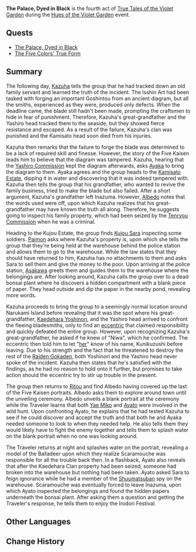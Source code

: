 {{Act Infobox
|image          = <!-- The Palace, Dyed in Black.png -->
|type           = Story
|event_name     = Hues of the Violet Garden
|chapter        = True Tales of the Violet Garden
|act            = IV
|prev           = A New Painting in Pale Scarlet
}}
'''The Palace, Dyed in Black''' is the fourth act of [[True Tales of the Violet Garden]] during the [[Hues of the Violet Garden]] event.

==Quests==
* [[The Palace, Dyed in Black (Quest)|The Palace, Dyed in Black]]
* [[The Five Colors' True Form]]

==Summary==
The following day, [[Kaedehara Kazuha|Kazuha]] tells the group that he had tracked down an old family servant and learned the truth of the incident. The Isshin Art had been tasked with forging an important Goshintou from an ancient diagram, but all the smiths, experienced as they were, produced only defects. When the deadline came, the blade still hadn't been made, prompting the craftsmen to hide in fear of punishment. Therefore, Kazuha's great-grandfather and the Yashiro head tracked them to the seaside, but they showed fierce resistance and escaped. As a result of the failure, Kazuha's clan was punished and the Kamisato head soon died from his injuries.

Kazuha then remarks that the failure to forge the blade was determined to be a lack of required skill and finesse. However, the story of the Five Kaisen leads him to believe that the diagram was tampered. Kazuha, hearing that the [[Yashiro Commission]] kept the diagram afterwards, asks [[Kamisato Ayaka|Ayaka]] to bring the diagram to them. Ayaka agrees and the group heads to the [[Kamisato Estate]], dipping it in water and discovering that it was indeed tampered with. Kazuha then tells the group that his grandfather, who wanted to revive the family business, tried to make the blade but also failed. After a short argument, Kazuha's grandfather left Inazuma. However, [[Albedo]] notes that the words used were off, upon which Kazuha realizes that his great-grandfather may have known the truth all along. Therefore, he suggests going to inspect his family property, which had been seized by the [[Tenryou Commission]] when he was a criminal.

Heading to the Kujou Estate, the group finds [[Kujou Sara]] inspecting some soldiers. [[Paimon]] asks where Kazuha's property is, upon which she tells the group that they're being held at the warehouse behind the police station and allows them to go to the warehouse. While the law states that they should have returned to him, Kazuha has no attachments to them and asks Sara to sell them and give the money to the poor. Upon arriving at the police station, [[Asakawa]] greets them and guides them to the warehouse where the belongings are. After looking around, Kazuha calls the group over to a dead bonsai plant where he discovers a hidden compartment with a blank piece of paper. They head outside and dip the paper in the nearby pond, revealing more words.

Kazuha proceeds to bring the group to a seemingly normal location around Narukami Island before revealing that it was the spot where his great-grandfather, [[Kaedehara Yoshinori]], and the Yashiro head arrived to confront the fleeing bladesmiths, only to find an [[Scaramouche|eccentric]] that claimed responsibility and quickly defeated the entire group. However, upon recognizing Kazuha's great-grandfather, he asked if he knew of "Niwa", which he confirmed. The eccentric then told him to let "[[Ei|her]]" know of his name, Kunikuzushi before leaving. Due to his strength and the fact that he threatened to destroy the rest of the [[Raiden Gokaden]], both Yoshinori and the Yashiro head never spoke of the incident. Kazuha then states that he's satisfied with the findings, as he had no reason to hold onto it further, but promises to take action should the eccentric try to stir up trouble in the present.

The group then returns to [[Ritou]] and find Albedo having covered up the last of the Five Kaisen portraits. Albedo asks them to explore around town until the unveiling ceremony. Albedo unveils a blank portrait at the ceremony while the Traveler learns that both [[Yae Miko]] and [[Kamisato Ayato|Ayato]] were involved in the wild hunt. Upon confronting Ayato, he explains that he had tested Kazuha to see if he could discover and accept the truth and that both he and Ayaka needed someone to look to when they needed help. He also tells them they would likely have to fight the enemy together and tells them to splash water on the blank portrait when no one was looking around.

The Traveler returns at night and splashes water on the portrait, revealing a model of the Balladeer upon which they realize Scaramouche was responsible for all the trouble back then. In a flashback, Ayato also reveals that after the Kaedehara Clan property had been seized, someone had broken into the warehouse but nothing had been taken. Ayato asked Sara to feign ignorance while he had a member of the [[Shuumatsuban]] spy on the warehouse. Scaramouche was eventually forced to leave Inazuma, upon which Ayato inspected the belongings and found the hidden papers underneath the bonsai plant. After asking them a question and getting the Traveler's response, he tells them to enjoy the Irodori Festival.

==Other Languages==
{{Other Languages
|en      = The Palace, Dyed in Black
|zhs     = 宵暗御所黑染
|zhs_rm  = Xiāo'àn Yùsuǒ Hēirǎn
|zht     = 宵暗御所黑染
|zht_rm  = Xiāo'àn Yùsuǒ Hēirǎn
|zh_tl   = 
|ja      = 黒に染まりし宵暗の御所
|ja_rm   = Kuro ni Somarishi Yoiyami no Gosho{{Assumed}}
|ja_tl   = 
|ko      = 검게 물든 궁전
|ko_rm   = Geomge Muldeun Gungjeon
|ko_tl   = The Black Dyed Palace
|es      = Un palacio teñido de negro
|es_tl   = 
|fr      = Le palais sombre, teint de noir
|fr_tl   = The Dark Palace, Dyed in Black
|ru      = Дворец в чёрных тонах
|ru_tl   = 
|th      = ราชวังพลบค่ำแต่งย้อมสีนิล
|th_rm   = 
|th_tl   = Twilight Palace Dyed in Black
|vi      = {{tt|Cung Điện|宮殿}} Bóng Tối
|vi_tl   = The Dark Palace
|de      = Der schwarz gefärbte Palast
|de_tl   = The Black Dyed Palace
|id      = Istana Kegelapan, Terbalut Warna Hitam
|id_tl   = The Palace of Darkness, Wrapped in Black
|pt      = Um Palácio Tingido de Preto
|pt_tl   = 
}}

==Change History==
{{Change History|2.6}}